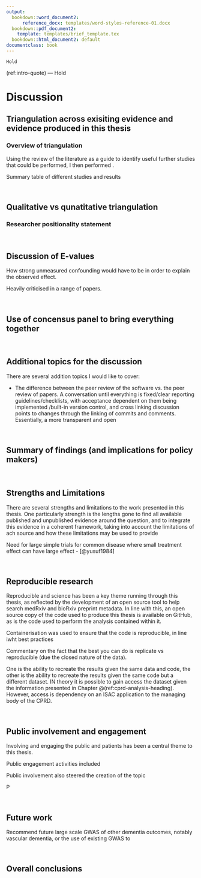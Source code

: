 ```yaml
---
output:
  bookdown::word_document2: 
      reference_docx: templates/word-styles-reference-01.docx   
  bookdown::pdf_document2:
    template: templates/brief_template.tex
  bookdown::html_document2: default
documentclass: book
---
```


```block
Hold
```
(ref:intro-quote) --- Hold

# Discussion {#discussion-heading}
\minitoc <!-- this will include a mini table of contents-->

<!----------------------------------------------------------------------------->
## Triangulation across exisiting evidence and evidence produced in this thesis

### Overview of triangulation {#triangulation-overview}

Using the review of the literature as a guide to identify useful further studies that could be performed, I then performed . 

Summary table of different studies and results

<!----------------------------------------------------------------------------->
&nbsp;

## Qualitative vs qunatitative triangulation

### Researcher positionality statement



<!----------------------------------------------------------------------------->
&nbsp;

## Discussion of E-values

How strong unmeasured confounding would have to be in order to explain the observed effect.

Heavily criticised in a range of papers.

<!----------------------------------------------------------------------------->
&nbsp;

## Use of concensus panel to bring everything together

<!----------------------------------------------------------------------------->
&nbsp;

## Additional topics for the discussion

There are several addition topics I would like to cover:

* The difference between the peer review of the software vs. the peer review of papers. A conversation until everything is fixed/clear reporting guidelines/checklists, with acceptance dependent on them being implemented /built-in version control, and cross linking discussion points to changes through the linking of commits and comments.  Essentially, a more transparent and open

<!----------------------------------------------------------------------------->
&nbsp;

## Summary of findings (and implications for policy makers)

<!----------------------------------------------------------------------------->
&nbsp;

## Strengths and Limitations

There are several strengths and limitations to the work presented in this thesis. One particularly strength is the lengths gone to find all available published and unpublished evidence around the question, and to integrate this evidence in a coherent framework, taking into account the limitations of ach source and how these limitations may be used to provide 

Need for large simple trials for common disease where small treatment effect can have large effect - [@yusuf1984]

&nbsp;
<!----------------------------------------------------------------------------->

## Reproducible research

Reproducible and science has been a key theme running through this thesis, as reflected by the development of an open source tool to help search medRxiv and bioRxiv preprint metadata. In line with this, an open source copy of the code used to produce this thesis is available on GitHub, as is the code used to perform the analysis contained within it. 

Containerisation was used to ensure that the code is reproducible, in line iwht best practices

Commentary on the fact that the best you can do is replicate vs reproducible (due the closed nature of the data).

One is the ability to recreate the results given the same data and code, the other is the ability to recreate the results given the same code but a different dataset. IN theory it is possible to gain access the dataset given the information presented in Chapter \@(ref:cprd-analysis-heading). However, access is dependency on an ISAC application to the managing body of the CPRD. 

&nbsp;
<!----------------------------------------------------------------------------->

## Public involvement and engagement {#disc-PPI}

Involving and engaging the public and patients has been a central theme to this thesis. 

Public engagement activities included 

Public involvement also steered the creation of the topic

P

&nbsp;
<!----------------------------------------------------------------------------->

## Future work

Recommend future large scale GWAS of other dementia outcomes, notably vascular dementia, or the use of existing GWAS to  <!-- TODO At least one vascular dementia GWAS exists - find it and cite it here. -->

&nbsp;
<!----------------------------------------------------------------------------->

## Overall conclusions

